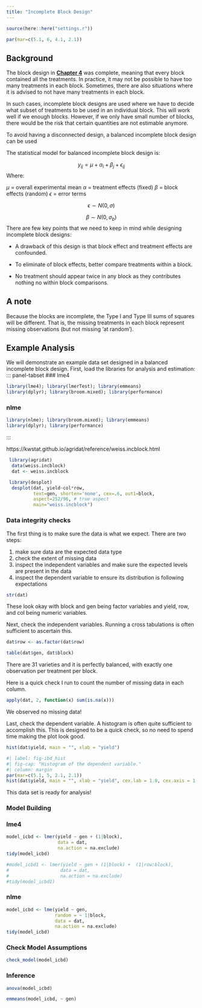 ```yaml
---
title: "Incomplete Block Design"
---
```


```r
source(here::here("settings.r"))

par(mar=c(5.1, 6, 4.1, 2.1))
```

## Background

The block design in [**Chapter 4**](rcbd.qmd) was complete, meaning that every block contained all the treatments. In practice, it may not be possible to have too many treatments in each block. Sometimes, there are also situations where it is advised to not have many treatments in each block.

In such cases, incomplete block designs are used where we have to decide what subset of treatments to be used in an individual block. This will work well if we enough blocks. However, if we only have small number of blocks, there would be the risk that certain quantities are not estimable anymore.

To avoid having a disconnected design, a balanced incomplete block design can be used

The statistical model for balanced incomplete block design is:

$$y_{ij} = \mu + \alpha_i + \beta_j + \epsilon_{ij}$$ Where:

$\mu$ = overall experimental mean $\alpha$ = treatment effects (fixed) $\beta$ = block effects (random) $\epsilon$ = error terms

$$ \epsilon \sim N(0, \sigma)$$

$$ \beta \sim N(0, \sigma_b)$$ There are few key points that we need to keep in mind while designing incomplete block designs:

-   A drawback of this design is that block effect and treatment effects are confounded.

-   To eliminate of block effects, better compare treatments within a block.

-   No treatment should appear twice in any block as they contributes nothing no within block comparisons.

::: callout-note
## A note

Because the blocks are incomplete, the Type I and Type III sums of squares will be different. That is, the missing treatments in each block represent missing observations (but not missing ‘at random’).
:::

## Example Analysis
We will demonstrate an example data set designed in a balanced incomplete block design. First, load the libraries for analysis and estimation:
::: panel-tabset
### lme4

```r
library(lme4); library(lmerTest); library(emmeans)
library(dplyr); library(broom.mixed); library(performance)
```
### nlme
```r
library(nlme); library(broom.mixed); library(emmeans)
library(dplyr); library(performance)
```
:::

https://kwstat.github.io/agridat/reference/weiss.incblock.html

```r
 library(agridat)
  data(weiss.incblock)
  dat <- weiss.incblock
```

```r
 library(desplot)
  desplot(dat, yield~col*row,
          text=gen, shorten='none', cex=.6, out1=block,
          aspect=252/96, # true aspect
          main="weiss.incblock")
```


### Data integrity checks

The first thing is to make sure the data is what we expect. There are two steps:

1.  make sure data are the expected data type
2.  check the extent of missing data
3.  inspect the independent variables and make sure the expected levels are present in the data
4.  inspect the dependent variable to ensure its distribution is following expectations

```r
str(dat)
```

These look okay with block and gen being factor variables and yield, row, and col being numeric variables.

Next, check the independent variables. Running a cross tabulations is often sufficient to ascertain this.
```r
dat$row <- as.factor(dat$row)
```

```r
table(dat$gen, dat$block)
```

There are 31 varieties and it is perfectly balanced, with exactly one observation per treatment per block.

Here is a quick check I run to count the number of missing data in each column.

```r
apply(dat, 2, function(x) sum(is.na(x)))
```

We observed no missing data!

Last, check the dependent variable. A histogram is often quite sufficient to accomplish this. This is designed to be a quick check, so no need to spend time making the plot look good.

```r
hist(dat$yield, main = "", xlab = "yield")
```

```r
#| label: fig-ibd_hist
#| fig-cap: "Histogram of the dependent variable."
#| column: margin
par(mar=c(5.1, 5, 2.1, 2.1))
hist(dat$yield, main = "", xlab = "yield", cex.lab = 1.8, cex.axis = 1.5)
```
This data set is ready for analysis!

### Model Building

::: panel-tabset
### lme4

```r
model_icbd <- lmer(yield ~ gen + (1|block),
                   data = dat, 
                   na.action = na.exclude)
tidy(model_icbd)
```

```r
#model_icbd1 <- lmer(yield ~ gen + (1|block) +  (1|row:block),
#                   data = dat, 
#                   na.action = na.exclude)
#tidy(model_icbd1)
```
### nlme

```r
model_icbd <- lme(yield ~ gen,
                  random = ~ 1|block,
                  data = dat, 
                  na.action = na.exclude)
tidy(model_icbd)
```
:::


### Check Model Assumptions
```r
check_model(model_icbd)
```
### Inference
```r
anova(model_icbd)
```

```r
emmeans(model_icbd, ~ gen)
```

